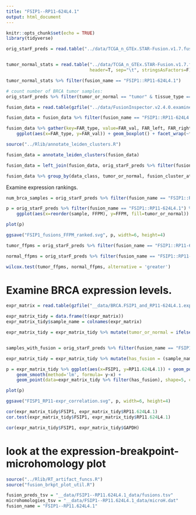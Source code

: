 ```yaml
---
title: "FSIP1--RP11-624L4.1"
output: html_document
---
```


```r
knitr::opts_chunk$set(echo = TRUE)
library(tidyverse)
```

```r

orig_starF_preds = read.table("../data/TCGA_n_GTEx.STAR-Fusion.v1.7.fusion_preds.decorated.tsv.gz", header=T, sep="\t", stringsAsFactors=F)


tumor_normal_stats = read.table("../data/TCGA_n_GTEx.STAR-Fusion.v1.7.fusion_preds.stats.tsv.gz", 
                                header=T, sep="\t", stringsAsFactors=F)

tumor_normal_stats %>% filter(fusion_name == "FSIP1::RP11-624L4.1")
```


```r
# count number of BRCA tumor samples:
orig_starF_preds %>% filter(tumor_or_normal == "tumor" & tissue_type == "BRCA") %>% select(data_class, sample) %>% unique() %>% count()

```



```r
fusion_data = read.table(gzfile("../data/FusionInspector.v2.4.0.examine_recurrents.tsv.gz"), header=T, sep="\t", stringsAsFactors=F)

fusion_data = fusion_data %>% filter(fusion_name == "FSIP1::RP11-624L4.1") %>% filter(is_primary)

```

```r

fusion_data %>% gather(key=FAR_type, value=FAR_val, FAR_left, FAR_right) %>%
    ggplot(aes(x=FAR_type, y=FAR_val)) + geom_boxplot() + facet_wrap(~fusion_name)

```



```r

source("../Rlib/annotate_leiden_clusters.R")

fusion_data = annotate_leiden_clusters(fusion_data)

fusion_data = left_join(fusion_data, orig_starF_preds %>% filter(fusion_name == "FSIP1::RP11-624L4.1") %>% select(sample, tumor_or_normal) %>% unique(), by='sample')

fusion_data %>% group_by(data_class, tumor_or_normal, fusion_cluster_att) %>% tally()

```



Examine expression rankings.

```r

num_brca_samples = orig_starF_preds %>% filter(fusion_name == "FSIP1::RP11-624L4.1") %>% filter(is_primary) %>% nrow()

p = orig_starF_preds %>% filter(fusion_name == "FSIP1::RP11-624L4.1") %>% filter(is_primary) %>%
    ggplot(aes(x=reorder(sample, FFPM), y=FFPM, fill=tumor_or_normal)) + geom_col() + xlab(paste0(num_brca_samples, " BRCA samples ranked by FSIP1::RP11-624L4.1 FFPM")) + theme(axis.text.x=element_blank())

plot(p)

ggsave("FSIP1_fusions_FFPM_ranked.svg", p, width=6, height=4)
```

```r

tumor_ffpms = orig_starF_preds %>% filter(fusion_name == "FSIP1::RP11-624L4.1") %>% filter(is_primary) %>% filter(tumor_or_normal == "tumor") %>% pull(FFPM)

normal_ffpms = orig_starF_preds %>% filter(fusion_name == "FSIP1::RP11-624L4.1") %>% filter(is_primary) %>% filter(tumor_or_normal == "normal") %>% pull(FFPM)

wilcox.test(tumor_ffpms, normal_ffpms, alternative = 'greater')

```


# Examine BRCA expression levels.

```r

expr_matrix = read.table(gzfile("__data/BRCA.FSIP1_and_RP11-624L4.1.expression.matrix.gz"), header=T, row.names = 1, check.names = F )

expr_matrix_tidy = data.frame(t(expr_matrix))
expr_matrix_tidy$sample_name = colnames(expr_matrix)

expr_matrix_tidy = expr_matrix_tidy %>% mutate(tumor_or_normal = ifelse(grepl("-NT$", sample_name), "normal", "tumor"))


samples_with_fusion = orig_starF_preds %>% filter(fusion_name == "FSIP1::RP11-624L4.1") %>% select(sample) %>% unique() %>% pull(sample)

expr_matrix_tidy = expr_matrix_tidy %>% mutate(has_fusion = (sample_name %in% samples_with_fusion))

```

```r

p = expr_matrix_tidy %>% ggplot(aes(x=FSIP1, y=RP11.624L4.1)) + geom_point(alpha=0.5, aes(color=tumor_or_normal)) +
    geom_smooth(method='lm', formula= y~x) +
    geom_point(data=expr_matrix_tidy %>% filter(has_fusion), shape=5, color='black')

plot(p)

ggsave("FISP1_RP11-expr_correlation.svg", p, width=6, height=4)


```

```r
cor(expr_matrix_tidy$FSIP1, expr_matrix_tidy$RP11.624L4.1)
cor.test(expr_matrix_tidy$FSIP1, expr_matrix_tidy$RP11.624L4.1)
```


```r
cor(expr_matrix_tidy$FSIP1, expr_matrix_tidy$GAPDH)

```



# look at the expression-breakpoint-microhomology plot

```r

source("../Rlib/RT_artifact_funcs.R")
source("fusion_brkpt_plot_util.R")

fusion_preds_tsv = "__data/FSIP1--RP11.624L4.1_data/fusions.tsv"
microhomologies_tsv = "__data/FSIP1--RP11.624L4.1_data/microH.dat"
fusion_name = "FSIP1--RP11.624L4.1"
```







